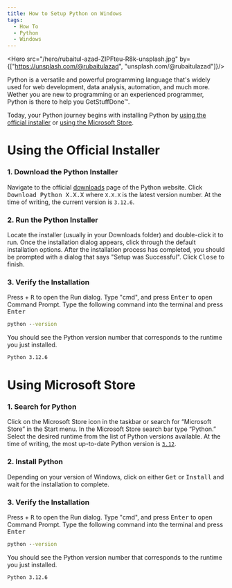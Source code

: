 ```yaml
---
title: How to Setup Python on Windows
tags:
  - How To
  - Python
  - Windows
---
```



<Hero src="/hero/rubaitul-azad-ZIPFteu-R8k-unsplash.jpg" by={["https://unsplash.com/@rubaitulazad", "unsplash.com/@rubaitulazad"]}/>

Python is a versatile and powerful programming language that's widely used for web development, data analysis, automation, and much more. Wether you are new to programming or an experienced programmer, Python is there to help you GetStuffDone:tm:.

Today, your Python journey begins with installing Python by [using the official installer](#using-the-official-installer) or [using the Microsoft Store](#using-the-microsoft-store).

# Using the Official Installer

### 1. Download the Python Installer
Navigate to the official [downloads](https://python.org/downloads) page of the Python website. Click <kbd>Download Python X.X.X</kbd> where `X.X.X` is the latest version number. At the time of writing, the current version is `3.12.6`.

### 2. Run the Python Installer
Locate the installer (usually in your Downloads folder) and double-click it to run. Once the installation dialog appears, click through the default installation options. After the installation process has completed, you should be prompted with a dialog that says "Setup was Successful". Click <kbd>Close</kbd> to finish.

### 3. Verify the Installation
Press <kbd><IconBrandWindows className="inline-block pb-1"/></kbd> + <kbd>R</kbd> to open the Run dialog. Type "cmd", and press <kbd>Enter</kbd> to open Command Prompt. Type the following command into the terminal and press <kbd>Enter</kbd>

```cmd
python --version
```

You should see the Python version number that corresponds to the runtime you just installed.

```cmd
Python 3.12.6
```

# Using Microsoft Store

### 1. Search for Python
Click on the Microsoft Store icon in the taskbar or search for “Microsoft Store” in the Start menu. In the Microsoft Store search bar type “Python.” Select the desired runtime from the list of Python versions available. At the time of writing, the most up-to-date Python version is [`3.12`](ms-windows-store://pdp?hl=en-us&gl=us&productid=9ncvdn91xzqp&ocid=storeweb-pdp-open-cta).

### 2. Install Python
Depending on your version of Windows, click on either <kbd>Get</kbd> or <kbd>Install</kbd> and wait for the installation to complete.

### 3. Verify the Installation
Press <kbd><IconBrandWindows className="inline-block pb-1"/></kbd> + <kbd>R</kbd> to open the Run dialog. Type "cmd", and press <kbd>Enter</kbd> to open Command Prompt. Type the following command into the terminal and press <kbd>Enter</kbd>

```cmd
python --version
```

You should see the Python version number that corresponds to the runtime you just installed.

```cmd
Python 3.12.6
```
